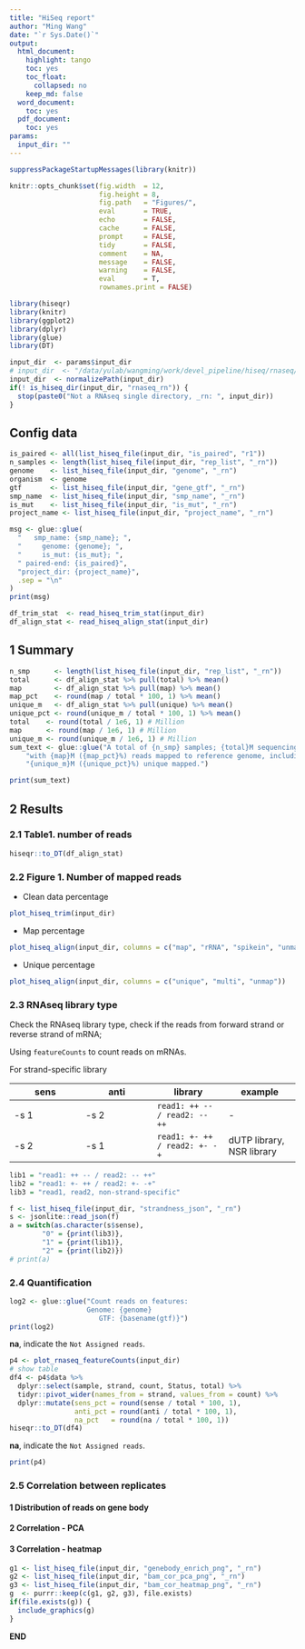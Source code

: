 ```yaml
---
title: "HiSeq report"
author: "Ming Wang"
date: "`r Sys.Date()`"
output:
  html_document:
    highlight: tango
    toc: yes
    toc_float:
      collapsed: no
    keep_md: false
  word_document:
    toc: yes
  pdf_document:
    toc: yes
params:
  input_dir: ""
---
```


```r
suppressPackageStartupMessages(library(knitr))

knitr::opts_chunk$set(fig.width  = 12, 
                      fig.height = 8, 
                      fig.path   = "Figures/",
                      eval       = TRUE,
                      echo       = FALSE,
                      cache      = FALSE,
                      prompt     = FALSE,
                      tidy       = FALSE,
                      comment    = NA,
                      message    = FALSE,
                      warning    = FALSE,
                      eval       = T,
                      rownames.print = FALSE)
```


```r
library(hiseqr)
library(knitr)
library(ggplot2)
library(dplyr)
library(glue)
library(DT)
```


```r
input_dir  <- params$input_dir
# input_dir  <- "/data/yulab/wangming/work/devel_pipeline/hiseq/rnaseq/results/rnaseq_se/RNAseq_I_R_Hybrid_Dys_6h"
input_dir  <- normalizePath(input_dir)
if(! is_hiseq_dir(input_dir, "rnaseq_rn")) {
  stop(paste0("Not a RNAseq single directory, _rn: ", input_dir))
}
```

## Config data

```r
is_paired <- all(list_hiseq_file(input_dir, "is_paired", "r1"))
n_samples <- length(list_hiseq_file(input_dir, "rep_list", "_rn"))
genome    <- list_hiseq_file(input_dir, "genome", "_rn")
organism  <- genome
gtf       <- list_hiseq_file(input_dir, "gene_gtf", "_rn")
smp_name  <- list_hiseq_file(input_dir, "smp_name", "_rn")
is_mut    <- list_hiseq_file(input_dir, "is_mut", "_rn")
project_name <- list_hiseq_file(input_dir, "project_name", "_rn")

msg <- glue::glue(
  "   smp_name: {smp_name}; ",
  "     genome: {genome}; ",
  "     is_mut: {is_mut}; ",
  " paired-end: {is_paired}",
  "project_dir: {project_name}",
  .sep = "\n"
)
print(msg)
```


```r
df_trim_stat  <- read_hiseq_trim_stat(input_dir)
df_align_stat <- read_hiseq_align_stat(input_dir)
```


## 1 Summary

```r
n_smp      <- length(list_hiseq_file(input_dir, "rep_list", "_rn"))
total      <- df_align_stat %>% pull(total) %>% mean()
map        <- df_align_stat %>% pull(map) %>% mean()
map_pct    <- round(map / total * 100, 1) %>% mean()
unique_m   <- df_align_stat %>% pull(unique) %>% mean()
unique_pct <- round(unique_m / total * 100, 1) %>% mean()
total    <- round(total / 1e6, 1) # Million
map      <- round(map / 1e6, 1) # Million
unique_m <- round(unique_m / 1e6, 1) # Million
sum_text <- glue::glue("A total of {n_smp} samples; {total}M sequencing depth; ",
    "with {map}M ({map_pct}%) reads mapped to reference genome, including ",
    "{unique_m}M ({unique_pct}%) unique mapped.")

print(sum_text)
```


## 2 Results


### 2.1 Table1. number of reads

```r
hiseqr::to_DT(df_align_stat)
```


### 2.2 Figure 1. Number of mapped reads

+ Clean data percentage

```r
plot_hiseq_trim(input_dir)
```

+ Map percentage

```r
plot_hiseq_align(input_dir, columns = c("map", "rRNA", "spikein", "unmap"))
```

+ Unique percentage

```r
plot_hiseq_align(input_dir, columns = c("unique", "multi", "unmap"))
```


### 2.3 RNAseq library type

Check the RNAseq library type, check if the reads from forward strand or reverse strand of mRNA;

Using `featureCounts` to count reads on mRNAs.

For strand-specific library

| sens | anti | library | example | 
| -- | -- | -- | -- |
| -s 1 | -s 2 | `read1: ++ -- / read2: -- ++` | - | 
| -s 2 | -s 1 | `read1: +- ++ / read2: +- -+` | dUTP library, NSR library |


```r
lib1 = "read1: ++ -- / read2: -- ++"
lib2 = "read1: +- ++ / read2: +- -+"
lib3 = "read1, read2, non-strand-specific"

f <- list_hiseq_file(input_dir, "strandness_json", "_rn")
s <- jsonlite::read_json(f)
a = switch(as.character(s$sense),
        "0" = {print(lib3)},
        "1" = {print(lib1)},
        "2" = {print(lib2)})
# print(a)
```

### 2.4 Quantification

```r
log2 <- glue::glue("Count reads on features:
                   Genome: {genome}
                      GTF: {basename(gtf)}")
print(log2)
```
**na**, indicate the `Not Assigned reads`.

```r
p4 <- plot_rnaseq_featureCounts(input_dir)
# show table
df4 <- p4$data %>%
  dplyr::select(sample, strand, count, Status, total) %>%
  tidyr::pivot_wider(names_from = strand, values_from = count) %>%
  dplyr::mutate(sens_pct = round(sense / total * 100, 1),
                anti_pct = round(anti / total * 100, 1),
                na_pct   = round(na / total * 100, 1))
hiseqr::to_DT(df4)
```


**na**, indicate the `Not Assigned reads`.
```r
print(p4)
```


### 2.5 Correlation between replicates

#### 1 Distribution of reads on gene body

#### 2 Correlation - PCA

#### 3 Correlation - heatmap

```r
g1 <- list_hiseq_file(input_dir, "genebody_enrich_png", "_rn")
g2 <- list_hiseq_file(input_dir, "bam_cor_pca_png", "_rn")
g3 <- list_hiseq_file(input_dir, "bam_cor_heatmap_png", "_rn")
g  <- purrr::keep(c(g1, g2, g3), file.exists)
if(file.exists(g)) {
  include_graphics(g)
}
```

**END**


